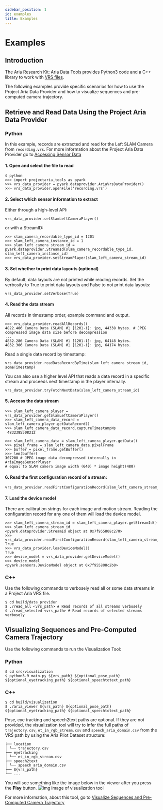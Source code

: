 ```yaml
---
sidebar_position: 1
id: examples
title: Examples
---
```


# Examples

## Introduction
The Aria Research Kit: Aria Data Tools provides Python3 code and a C++ library to work with [VRS files](/aria-vrs.mdx).

The following examples provide specific scenarios for how to use the Project Aria Data Provider and how to visualize sequences and pre-computed camera trajectory.


## Retrieve and Read Data Using the Project Aria Data Provider

### Python

In this example, records are extracted and read for the Left SLAM Camera from `recording.vrs`.
For more information about the Project Aria Data Provider go to [Accessing Sensor Data](howto/dataprovider.mdx)


#### 1. Open and select the file to read

```
$ python
>>> import projectaria_tools as pyark
>>> vrs_data_provider = pyark.dataprovider.AriaVrsDataProvider()
>>> vrs_data_provider.openFile(‘recording.vrs’)
```

#### 2. Select which sensor information to extract

Either through a high-level API:

```
vrs_data_provider.setSlamLeftCameraPlayer()
```

or with a StreamID:

```
>>> slam_camera_recordable_type_id = 1201
>>> slam_left_camera_instance_id = 1
>>> slam_left_camera_stream_id = pyark.dataprovider.StreamId(slam_camera_recordable_type_id, slam_left_camera_instance_id)
>>> vrs_data_provider.setStreamPlayer(slam_left_camera_stream_id)
```

#### 3.  Set whether to print data layouts (optional)

By default, data layouts are not printed while reading records. Set the verbosity to True to print data layouts and False to not print data layouts:

```
vrs_data_provider.setVerbose(True)
```

#### 4. Read the data stream

All records in timestamp order, example command and output.

```
>>> vrs_data_provider.readAllRecords()
4822.486 Camera Data (SLAM) #1 [1201-1]: jpg, 44338 bytes. # JPEG compressed image data size before decompression
...
4832.286 Camera Data (SLAM) #1 [1201-1]: jpg, 64148 bytes.
4832.386 Camera Data (SLAM) #1 [1201-1]: jpg, 64174 bytes.
```

Read a single data record by timestamp:

```
vrs_data_provider.readDataRecordByTime(slam_left_camera_stream_id, someTimestamp)
```

You can also use a higher level API that reads a data record in a specific stream and proceeds next timestamp in the player internally.

```
vrs_data_provider.tryFetchNextData(slam_left_camera_stream_id)
```


#### 5. Access the data stream

```
>>> slam_left_camera_player = vrs_data_provider.getSlamLeftCameraPlayer()
>>> slam_left_camera_data_record = slam_left_camera_player.getDataRecord()
>>> slam_left_camera_data_record.captureTimestampNs
 4832385508212

>>> slam_left_camera_data = slam_left_camera_player.getData()
>>> pixel_frame = slam_left_camera_data.pixelFrame
>>> buffer = pixel_frame.getBuffer()
>>> len(buffer)
307200 # JPEG image data decompressed internally in AriaImageSensorPlayer
# equal to SLAM camera image width (640) * image height(480)

```

#### 6. Read the first configuration record of a stream:

```
vrs_data_provider.readFirstConfigurationRecord(slam_left_camera_stream_id)
```

#### 7. Load the device model

There are calibration strings for each image and motion stream. Reading the configuration record for any one of them will load the device model.

```
>>> slam_left_camera_stream_id = slam_left_camera_player.getStreamId()
>>> slam_left_camera_stream_id
<pyark.dataprovider.StreamId object at 0x7f955808c270>
>>> vrs_data_provider.readFirstConfigurationRecord(slam_left_camera_stream_id)
True
>>> vrs_data_provider.loadDeviceModel()
True
>>> device_model = vrs_data_provider.getDeviceModel()
>>> device_model
<pyark.sensors.DeviceModel object at 0x7f955808c2b0>
```


### C++

Use the following commands to verbosely read all or some data streams in a Project Aria VRS file.

```
$ cd build/data_provider
$ ./read_all <vrs_path> # Read records of all streams verbosely
$ ./read_selected <vrs_path> # Read records of selected streams verbosely
```



## Visualizing Sequences and Pre-Computed Camera Trajectory

Use the following commands to run the Visualization Tool:


### Python

```
$ cd src/visualization
$ python3.9 main.py ${vrs_path} ${optional_pose_path} ${optional_eyetracking_path} ${optional_speechtotext_path}
```



### C++

```
$ cd build/visualization
$ ./aria_viewer ${vrs_path} ${optional_pose_path} ${optional_eyetracking_path} ${optional_speechtotext_path}

```

Pose, eye tracking and speech2text paths are optional. If they are not provided, the visualization tool will try to infer the full paths of `trajectory.csv`, `et_in_rgb_stream.csv` and `speech_aria_domain.csv` from the VRS path by using the Aria Pilot Dataset structure:


```
├── location
│ └── trajectory.csv
├── eyetracking
│ └── et_in_rgb_stream.csv
├── speech2text
│ └── speech_aria_domain.csv
├── ${vrs_path}
└── ...
```


You will see something like the image below in the viewer after you press the **Play** button.
![img image of visualization tool](/img/docs/aria_viewer.png)

For more information, about this tool, go to [Visualize Sequences and Pre-Computed Camera Trajectory](howto/visualizing.mdx)
